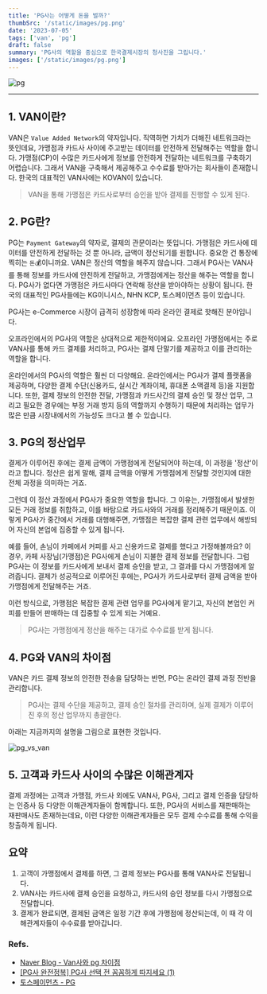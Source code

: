 ```yaml
---
title: 'PG사는 어떻게 돈을 벌까?'
thumbSrc: '/static/images/pg.png'
date: '2023-07-05'
tags: ['van', 'pg']
draft: false
summary: 'PG사의 역할을 중심으로 한국결제시장의 청사진을 그립니다.'
images: ['/static/images/pg.png']
---
```



![pg](/static/images/pg.png)


---

## 1. VAN이란?
VAN은 `Value Added Network`의 약자입니다. 직역하면 가치가 더해진 네트워크라는 뜻인데요, 가맹점과 카드사 사이에 주고받는 데이터를 안전하게 전달해주는 역할을 합니다. 
가맹점(CP)이 수많은 카드사에게 정보를 안전하게 전달하는 네트워크를 구축하기 어렵습니다. 그래서 VAN을 구축해서 제공해주고 수수료를 받아가는 회사들이 존재합니다. 
한국의 대표적인 VAN사에는 KOVAN이 있습니다. 

> VAN을 통해 가맹점은 카드사로부터 승인을 받아 결제를 진행할 수 있게 된다.

## 2. PG란?
PG는 `Payment Gateway`의 약자로, 결제의 관문이라는 뜻입니다. 가맹점은 카드사에 데이터를 안전하게 전달하는 것 뿐 아니라, 금액이 정산되기를 원합니다. 중요한 건 통장에 찍히는 `돈`💰이니까요.
VAN은 정산의 역할을 해주지 않습니다. 그래서 PG사는 VAN사를 통해 정보를 카드사에 안전하게 전달하고, 가맹점에게는 정산을 해주는 역할을 합니다. PG사가 없다면 가맹점은 카드사마다 연락해 정산을 받아야하는 상황이 됩니다.
한국의 대표적인 PG사들에는 KG이니시스, NHN KCP, 토스페이먼츠 등이 있습니다.

PG사는 e-Commerce 시장이 급격히 성장함에 따라 온라인 결제로 핫해진 분야입니다.

오프라인에서의 PG사의 역할은 상대적으로 제한적이에요. 
오프라인 가맹점에서는 주로 VAN사를 통해 카드 결제를 처리하고, PG사는 결제 단말기를 제공하고 이를 관리하는 역할을 합니다.

온라인에서의 PG사의 역할은 훨씬 더 다양해요. 온라인에서는 PG사가 결제 플랫폼을 제공하며, 다양한 결제 수단(신용카드, 실시간 계좌이체, 휴대폰 소액결제 등)을 지원합니다. 
또한, 결제 정보의 안전한 전달, 가맹점과 카드사간의 결제 승인 및 정산 업무, 그리고 필요한 경우에는 부정 거래 방지 등의 역할까지 수행하기 때문에 처리하는 업무가 많은 만큼 시장내에서의 가능성도 크다고 볼 수 있습니다.

## 3. PG의 정산업무

결제가 이루어진 후에는 결제 금액이 가맹점에게 전달되어야 하는데, 이 과정을 '정산'이라고 합니다. 정산은 쉽게 말해, 결제 금액을 어떻게 가맹점에게 전달할 것인지에 대한 전체 과정을 의미하는 거죠.

그런데 이 정산 과정에서 PG사가 중요한 역할을 합니다. 그 이유는, 가맹점에서 발생한 모든 거래 정보를 취합하고, 이를 바탕으로 카드사와의 거래를 정리해주기 때문이죠. 이렇게 PG사가 중간에서 거래를 대행해주면, 가맹점은 복잡한 결제 관련 업무에서 해방되어 자신의 본업에 집중할 수 있게 됩니다.

예를 들어, 손님이 카페에서 커피를 사고 신용카드로 결제를 했다고 가정해볼까요? 이 경우, 카페 사장님(가맹점)은 PG사에게 손님이 지불한 결제 정보를 전달합니다. 그럼 PG사는 이 정보를 카드사에게 보내서 결제 승인을 받고, 그 결과를 다시 가맹점에게 알려줍니다. 결제가 성공적으로 이루어진 후에는, PG사가 카드사로부터 결제 금액을 받아 가맹점에게 전달해주는 거죠.

이런 방식으로, 가맹점은 복잡한 결제 관련 업무를 PG사에게 맡기고, 자신의 본업인 커피를 만들어 판매하는 데 집중할 수 있게 되는 거예요.

> PG사는 가맹점에게 정산을 해주는 대가로 수수료를 받게 됩니다.

## 4. PG와 VAN의 차이점

VAN은 카드 결제 정보의 안전한 전송을 담당하는 반면, PG는 온라인 결제 과정 전반을 관리합니다. 

> PG사는 결제 수단을 제공하고, 결제 승인 절차를 관리하며, 실제 결제가 이루어진 후의 정산 업무까지 총괄한다.  

아래는 지금까지의 설명을 그림으로 표현한 것입니다.   

![pg_vs_van](/static/images/pg_vs_van.jpeg)

## 5. 고객과 카드사 사이의 수많은 이해관계자

결제 과정에는 고객과 가맹점, 카드사 외에도 VAN사, PG사, 그리고 결제 인증을 담당하는 인증사 등 다양한 이해관계자들이 함께합니다. 
또한, PG사의 서비스를 재판매하는 재판매사도 존재하는데요, 이런 다양한 이해관계자들은 모두 결제 수수료를 통해 수익을 창출하게 됩니다.

## 요약

1. 고객이 가맹점에서 결제를 하면, 그 결제 정보는 PG사를 통해 VAN사로 전달됩니다. 
2. VAN사는 카드사에 결제 승인을 요청하고, 카드사의 승인 정보를 다시 가맹점으로 전달합니다. 
3. 결제가 완료되면, 결제된 금액은 일정 기간 후에 가맹점에 정산되는데, 이 때 각 이해관계자들이 수수료를 받아갑니다.


### Refs.

- [Naver Blog - Van사와 pg 차이점](https://m.blog.naver.com/jegyu2014/222039140340)
- [[PG사 완전정복] PG사 선택 전 꼼꼼하게 따지세요 (1)](https://www.nextunicorn.kr/content/dbf8f60935b18468)
- [토스페이먼츠 - PG](https://docs.tosspayments.com/common/glossary/pg)